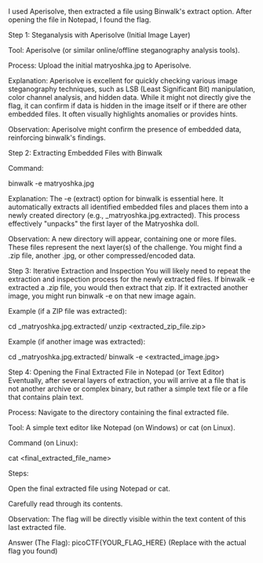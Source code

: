 I used Aperisolve, then extracted a file using Binwalk's extract option. After opening the file in Notepad, I found the flag.

Step 1: Steganalysis with Aperisolve (Initial Image Layer)

Tool: Aperisolve (or similar online/offline steganography analysis tools).

Process: Upload the initial matryoshka.jpg to Aperisolve.

Explanation: Aperisolve is excellent for quickly checking various image steganography techniques, such as LSB (Least Significant Bit) manipulation, color channel analysis, and hidden data. While it might not directly give the flag, it can confirm if data is hidden in the image itself or if there are other embedded files. It often visually highlights anomalies or provides hints.

Observation: Aperisolve might confirm the presence of embedded data, reinforcing binwalk's findings.

Step 2: Extracting Embedded Files with Binwalk

Command:

binwalk -e matryoshka.jpg

Explanation:
The -e (extract) option for binwalk is essential here. It automatically extracts all identified embedded files and places them into a newly created directory (e.g., _matryoshka.jpg.extracted). This process effectively "unpacks" the first layer of the Matryoshka doll.

Observation:
A new directory will appear, containing one or more files. These files represent the next layer(s) of the challenge. You might find a .zip file, another .jpg, or other compressed/encoded data.

Step 3: Iterative Extraction and Inspection
You will likely need to repeat the extraction and inspection process for the newly extracted files. If binwalk -e extracted a .zip file, you would then extract that zip. If it extracted another image, you might run binwalk -e on that new image again.

Example (if a ZIP file was extracted):

cd _matryoshka.jpg.extracted/
unzip <extracted_zip_file.zip>

Example (if another image was extracted):

cd _matryoshka.jpg.extracted/
binwalk -e <extracted_image.jpg>

Step 4: Opening the Final Extracted File in Notepad (or Text Editor)
Eventually, after several layers of extraction, you will arrive at a file that is not another archive or complex binary, but rather a simple text file or a file that contains plain text.

Process: Navigate to the directory containing the final extracted file.

Tool: A simple text editor like Notepad (on Windows) or cat (on Linux).

Command (on Linux):

cat <final_extracted_file_name>

Steps:

Open the final extracted file using Notepad or cat.

Carefully read through its contents.

Observation:
The flag will be directly visible within the text content of this last extracted file.

Answer (The Flag): picoCTF{YOUR_FLAG_HERE} (Replace with the actual flag you found)


